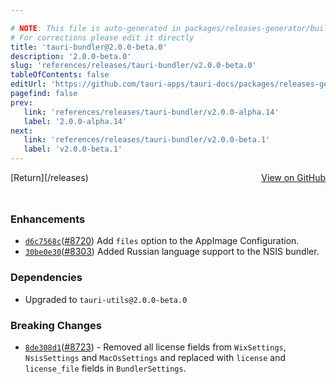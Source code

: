 ```yaml
---

# NOTE: This file is auto-generated in packages/releases-generator/build.ts
# For corrections please edit it directly
title: 'tauri-bundler@2.0.0-beta.0'
description: '2.0.0-beta.0'
slug: 'references/releases/tauri-bundler/v2.0.0-beta.0'
tableOfContents: false
editUrl: 'https://github.com/tauri-apps/tauri-docs/packages/releases-generator/build.ts'
pagefind: false
prev:
   link: 'references/releases/tauri-bundler/v2.0.0-alpha.14'
   label: '2.0.0-alpha.14'
next:
   link: 'references/releases/tauri-bundler/v2.0.0-beta.1'
   label: 'v2.0.0-beta.1'
---
```


			

<ReleaseSidebar slug="references/releases/tauri-bundler"  packageName="tauri-bundler" />

<div style="margin-bottom:3rem; display: flex; justify-content: space-between; align-items: center"><span>[Return](/releases)</span><span><a href="https://github.com/tauri-apps/tauri/releases/tag/tauri-bundler-v2.0.0-beta.0">View on GitHub</a></span></div>

### Enhancements

- [`d6c7568c`](https://www.github.com/tauri-apps/tauri/commit/d6c7568c27445653edf570f3969163bc358ba2ba)([#8720](https://www.github.com/tauri-apps/tauri/pull/8720)) Add `files` option to the AppImage Configuration.
- [`30be0e30`](https://www.github.com/tauri-apps/tauri/commit/30be0e305773edbd07d3834d2cad979ac67a4d23)([#8303](https://www.github.com/tauri-apps/tauri/pull/8303)) Added Russian language support to the NSIS bundler.

### Dependencies

- Upgraded to `tauri-utils@2.0.0-beta.0`

### Breaking Changes

- [`8de308d1`](https://www.github.com/tauri-apps/tauri/commit/8de308d1bf6a855d7a26af58bd0e744938ba47d8)([#8723](https://www.github.com/tauri-apps/tauri/pull/8723)) -   Removed all license fields from `WixSettings`, `NsisSettings` and `MacOsSettings` and replaced with `license` and `license_file` fields in `BundlerSettings`.

